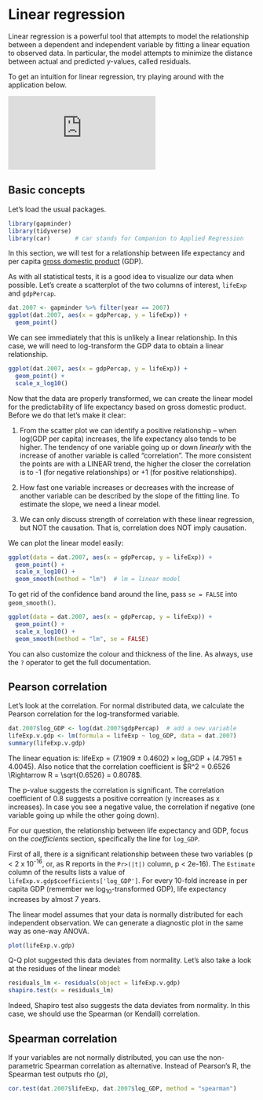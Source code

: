 # Linear regression

Linear regression is a powerful tool that attempts to model the relationship between a dependent and independent variable by fitting a linear equation to observed data. In particular, the model attempts to minimize the distance between actual and predicted y-values, called residuals.

To get an intuition for linear regression, try playing around with the application below.

<iframe class="interactive" id="ch10-slreg" src="https://intro-stats.shinyapps.io/slreg/" scrolling="no" frameborder="no"></iframe>


## Basic concepts

Let's load the usual packages.

```r
library(gapminder)
library(tidyverse)
library(car)       # car stands for Companion to Applied Regression
```

In this section, we will test for a relationship between life expectancy and per capita [gross domestic product](https://en.wikipedia.org/wiki/Gross_domestic_product) (GDP).

As with all statistical tests, it is a good idea to visualize our data when possible. Let's create a scatterplot of the two columns of interest, `lifeExp` and `gdpPercap`.

```r
dat.2007 <- gapminder %>% filter(year == 2007)
ggplot(dat.2007, aes(x = gdpPercap, y = lifeExp)) +
  geom_point()
```

We can see immediately that this is unlikely a linear relationship. In this case, we will need to log-transform the GDP data to obtain a linear relationship.

```r
ggplot(dat.2007, aes(x = gdpPercap, y = lifeExp)) +
  geom_point() +
  scale_x_log10()
```

Now that the data are properly transformed, we can create the linear model for the predictability of life expectancy based on gross domestic product. Before we do that let's make it clear:

1. From the scatter plot we can identify a positive relationship -- when log(GDP per capita) increases, the life expectancy also tends to be higher. The tendency of one variable going up or down *linearly* with the increase of another variable is called "correlation". The more consistent the points are with a LINEAR trend, the higher the closer the correlation is to -1 (for negative relationships) or +1 (for positive relationships).

2. How fast one variable increases or decreases with the increase of another variable can be described by the slope of the fitting line. To estimate the slope, we need a linear model.

3. We can only discuss strength of correlation with these linear regression, but NOT the causation. That is, correlation does NOT imply causation.

We can plot the linear model easily:

```r
ggplot(data = dat.2007, aes(x = gdpPercap, y = lifeExp)) +
  geom_point() +
  scale_x_log10() +
  geom_smooth(method = "lm")  # lm = linear model
```

To get rid of the confidence band around the line, pass `se = FALSE` into `geom_smooth()`.

```r
ggplot(data = dat.2007, aes(x = gdpPercap, y = lifeExp)) +
  geom_point() +
  scale_x_log10() +
  geom_smooth(method = "lm", se = FALSE)
```

You can also customize the colour and thickness of the line. As always, use the `?` operator to get the full documentation.


## Pearson correlation

Let's look at the correlation. For normal distributed data, we calculate the Pearson correlation for the log-transformed variable.

```r
dat.2007$log_GDP <- log(dat.2007$gdpPercap)  # add a new variable
lifeExp.v.gdp <- lm(formula = lifeExp ~ log_GDP, data = dat.2007)
summary(lifeExp.v.gdp)
```

The linear equation is: $\text{lifeExp} = (7.1909 \pm 0.4602) \times \text{log_GDP} + (4.7951 \pm 4.0045)$. Also notice that the correlation coefficient is $R^2 = 0.6526 \Rightarrow R = \sqrt{0.6526} = 0.8078$.

The p-value suggests the correlation is significant. The correlation coefficient of 0.8 suggests a positive correation (y increases as x increases). In case you see a negative value, the correlation if negative (one variable going up while the other going down).

For our question, the relationship between life expectancy and GDP, focus on the *coefficients* section, specifically the line for `log_GDP`.

First of all, there *is* a significant relationship between these two variables (p < 2 x 10^-16^, or, as R reports in the `Pr>(|t|)` column, p < 2e-16). The `Estimate` column of the results lists a value of `lifeExp.v.gdp$coefficients['log_GDP']`. For every 10-fold increase in per capita GDP (remember we log~10~-transformed GDP), life expectancy increases by almost 7 years.

The linear model assumes that your data is normally distributed for each independent observation. We can generate a diagnostic plot in the same way as one-way ANOVA.

```r
plot(lifeExp.v.gdp)
```

Q-Q plot suggested this data deviates from normality. Let's also take a look at the residues of the linear model:

```r
residuals_lm <- residuals(object = lifeExp.v.gdp)
shapiro.test(x = residuals_lm)
```

Indeed, Shapiro test also suggests the data deviates from normality. In this case, we should use the Spearman (or Kendall) correlation.

## Spearman correlation

If your variables are not normally distributed, you can use the non-parametric Spearman correlation as alternative. Instead of Pearson's R, the Spearman test outputs rho ($\rho$),

```r
cor.test(dat.2007$lifeExp, dat.2007$log_GDP, method = "spearman")
```


<script>
  iFrameResize({}, ".interactive");
</script>
